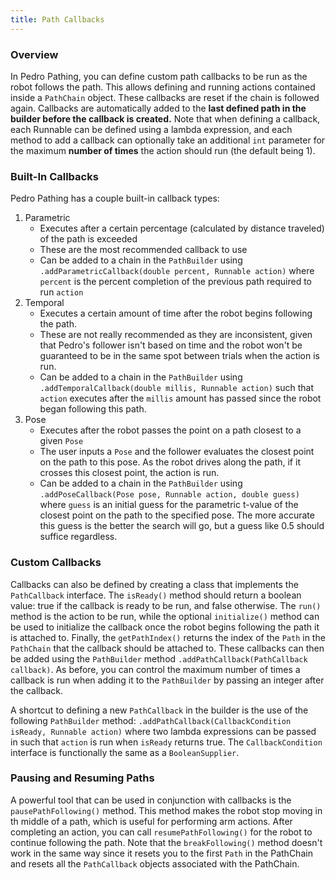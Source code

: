```yaml
---
title: Path Callbacks
---
```


### Overview
In Pedro Pathing, you can define custom path callbacks to be run as the robot follows the path. This allows defining and running actions contained inside a `PathChain` object. These callbacks are reset if the chain is followed again.
Callbacks are automatically added to the **last defined path in the builder before the callback is created.** Note that when defining a callback, each Runnable can be defined using a lambda expression, and each method to add a callback can optionally take an additional `int` parameter for the maximum **number of times** the action should run (the default being 1).

### Built-In Callbacks
Pedro Pathing has a couple built-in callback types:
1. Parametric
    - Executes after a certain percentage (calculated by distance traveled) of the path is exceeded
    - These are the most recommended callback to use
    - Can be added to a chain in the `PathBuilder` using `.addParametricCallback(double percent, Runnable action)` where `percent` is the percent completion of the previous path required to run `action`
2. Temporal
    - Executes a certain amount of time after the robot begins following the path.
    - These are not really recommended as they are inconsistent, given that Pedro's follower isn't based on time and the robot won't be guaranteed to be in the same spot between trials when the action is run.
    - Can be added to a chain in the `PathBuilder` using `.addTemporalCallback(double millis, Runnable action)` such that `action` executes after the `millis` amount has passed since the robot began following this path.
3. Pose
    - Executes after the robot passes the point on a path closest to a given `Pose`
    - The user inputs a `Pose` and the follower evaluates the closest point on the path to this pose. As the robot drives along the path, if it crosses this closest point, the action is run.
    - Can be added to a chain in the `PathBuilder` using `.addPoseCallback(Pose pose, Runnable action, double guess)` where `guess` is an initial guess for the parametric t-value of the closest point on the path to the specified pose. The more accurate this guess is the better the search will go, but a guess like 0.5 should suffice regardless.

### Custom Callbacks
Callbacks can also be defined by creating a class that implements the `PathCallback` interface. The `isReady()` method should return a boolean value: true if the callback is ready to be run, and false otherwise. The `run()` method is the action to be run, while the optional `initialize()` method can be used to initialize the callback once the robot begins following the path it is attached to. Finally, the `getPathIndex()` returns the index of the `Path` in the `PathChain` that the callback should be attached to.
These callbacks can then be added using the `PathBuilder` method `.addPathCallback(PathCallback callback)`. As before, you can control the maximum number of times a callback is run when adding it to the `PathBuilder` by passing an integer after the callback.

A shortcut to defining a new `PathCallback` in the builder is the use of the following `PathBuilder` method: `.addPathCallback(CallbackCondition isReady, Runnable action)` where two lambda expressions can be passed in such that `action` is run when `isReady` returns true. The `CallbackCondition` interface is functionally the same as a `BooleanSupplier`.

### Pausing and Resuming Paths
A powerful tool that can be used in conjunction with callbacks is the `pausePathFollowing()` method. This method makes the robot stop moving in th middle of a path, which is useful for performing arm actions. After completing an action, you can call `resumePathFollowing()` for the robot to continue following the path. Note that the `breakFollowing()` method doesn't work in the same way since it resets you to the first `Path` in the PathChain and resets all the `PathCallback` objects associated with the PathChain.